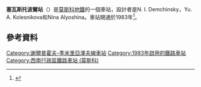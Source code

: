 {{expand language|1=ru|page=|time=2020-05-30T23:42:58+00:00}}
{{Infobox station 
|name          = 塞瓦斯托波爾
|native_name   = Севастопольская
|native_name_lang=ru
|type          = [[莫斯科地鐵|莫斯科地鐵]]車站
|image         = Sevastopolskaya 03.JPG
|image_size    = 
|image_caption =
|address       = [[西南行政區_(莫斯科)|西南行政區]]{{link-en|朱金諾區|Zyuzino District}}
|borough       = [[莫斯科|莫斯科]]
|country       = [[俄羅斯|俄羅斯]]
|coordinates   = {{coord|55.6524|37.5984|display=inline,title}}
|line          = {{MOSMETRO-bull|9|text=1}}
|other         = 
|structure     = 淺層列柱三拱門車站
|platform      = 1個[[島式月台|島式月台]]
|depth         = 
|levels        = 1層
|tracks        = 2條
|parking       = 無
|opened        = {{start date and age|df=yes|1983|11|08}}
|closed        = 
|rebuilt       = 
|ADA           = 
|code          = 147
|owned         = 莫斯科地鐵
|zone          = 
|former        = 
|passengers    = 
|pass_year     = 
|pass_percent  = 
|pass_system   = 
|mpassengers   = 
|services      = 
|map_type      = Moscow Ring Road
|AlternativeMap= Moscow map MKAD grayscale.png
|map_overlay   = Moscow metro map including line 14.svg
|map_caption   = 
|route_map     = 
|map_state     = collapsed
}}
'''塞瓦斯托波爾站'''（{{lang-rus|Севастопольская|Sevastopolskaya}}）是[[莫斯科地鐵|莫斯科地鐵]]的一個車站，設計者是N. I. Demchinsky，Yu. A. Kolesnikova和Nina Alyoshina。車站開通於1983年<ref>{{cite web | title=Sevastopolskaya | work=Moscow Metro official site | url=http://www.mosmetro.ru/pages/page_6.php?id_page=293 | accessdate=2010-07-17 | language=ru | deadurl=yes | archiveurl=https://web.archive.org/web/20080410130249/http://www.mosmetro.ru/pages/page_6.php?id_page=293 | archivedate=2008-04-10 }}</ref>。
==參考資料==
{{reflist}}
{{謝爾普霍夫－季米里亞澤夫線}}
[[Category:謝爾普霍夫-季米里亞澤夫線車站|Category:謝爾普霍夫-季米里亞澤夫線車站]]
[[Category:1983年啟用的鐵路車站|Category:1983年啟用的鐵路車站]]
[[Category:西南行政區鐵路車站_(莫斯科)|Category:西南行政區鐵路車站 (莫斯科)]]